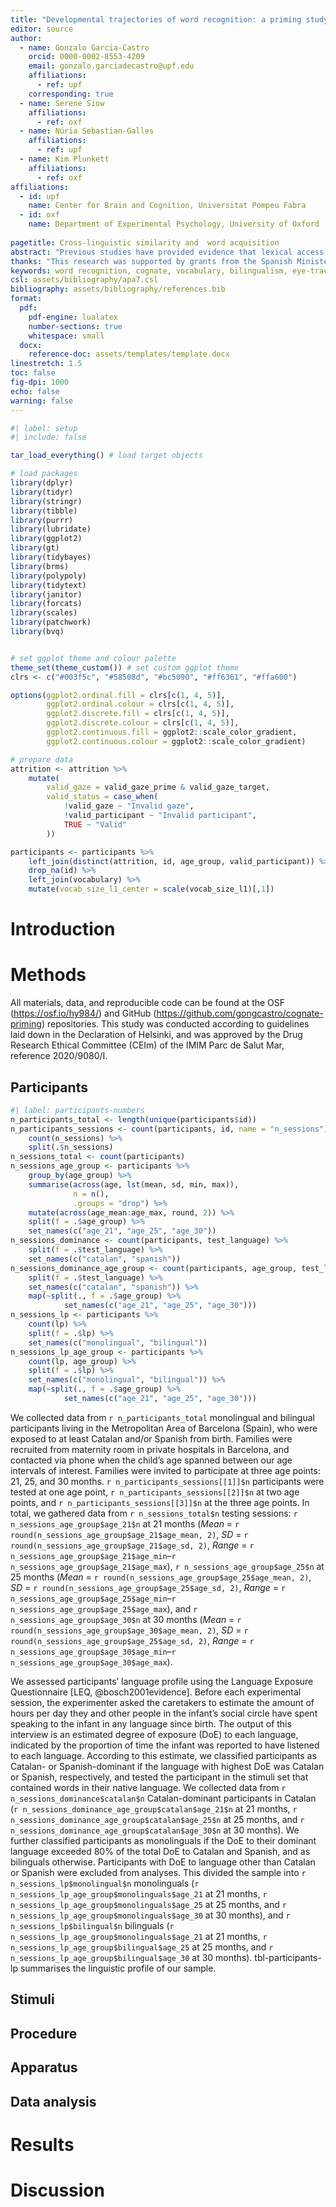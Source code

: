 ```yaml
---
title: "Developmental trajectories of word recognition: a priming study in bilinguals"
editor: source
author:
  - name: Gonzalo Garcia-Castro
    orcid: 0000-0002-8553-4209
    email: gonzalo.garciadecastro@upf.edu
    affiliations:
      - ref: upf
    corresponding: true
  - name: Serene Siow
    affiliations:
      - ref: oxf
  - name: Núria Sebastian-Galles
    affiliations:
      - ref: upf
  - name: Kim Plunkett
    affiliations:
      - ref: oxf
affiliations:
  - id: upf
    name: Center for Brain and Cognition, Universitat Pompeu Fabra
  - id: oxf
    name: Department of Experimental Psychology, University of Oxford
    
pagetitle: Cross-linguistic similarity and  word acquisition
abstract: "Previous studies have provided evidence that lexical access is language non-selective in bilinguals: recognising and producing words in one language activates lexical representations of words in the other language (e.g., Costa et al., 2000; Thierry & Wu, 2007). It has been suggested that this parallel activation is already present during toddlerhood (Jardak & Byers-Heinlein, 2019; Von Holzen & Mani, 2012), but it is unclear how it impacts the developing lexicon. In the present study, we tested Catalan-Spanish and English-Spanish bilinguals in a word recognition task, in which they were presented with words in their dominant language exclusively. In each trial, two pictures were presented side-by-side and one of them was named (target picture). Participants' visual preference for the named picture was taken as an indicator of word recognition. Each pair of pictures was preceded by the presentation of a silent image (prime picture). We designed three types of trials: (1) cognate trials in which prime and target labels shared phonological onset and the prime label was a cognate (e.g., flower-flor / fork), (2) non-cognate trials, in which prime and target labels shared phonological onset but the prime label was a non-cognate (e.g., frog-rana / fork), and (3) unrelated trials, in which prime and target labels did not share onset (unrelated trials; car-coche / fork). In line with previous studies, we expected participants to generate implicit labels for the prime pictures, which should interfere with target word recognition when both words share phonological onset (e.g., Mani & Plunkett, 2011). Additionally, under the hypothesis that bilingual participants would activate labels for the prime pictures in both languages, we predicted that interference would be stronger after cognate primes (labels from both languages share phonological overlap with target word recognition) than after non-cognate primes (only the label in the target language share phonological overlap with target word recognition). We tested bilinguals (n = 46) and same-aged monolingual controls, n = 123) at three age points (21, 25, and 30 months) to investigate how any cross-language priming effect emerged or changed across these ages."
thanks: "This research was supported by grants from the Spanish Ministerio de Ciencia, Innovación y Universidades (PGC2018-101831-B-I00 and PRE2019-088165), and the Catalan Government [ICREA (Catalan Institution for Research and Advanced Studies) Academia 2019 award]. Gonzalo Garcia-Castro was supported by a fellowship of the Spanish Ministerio de Ciencia, Innovación y Universidades (FPI 2019). The authors declare no conflicts of interest with regard to the funding source of this study. We thank Xavier Mayoral, Silvia Blanch, Cristina Cuadrado, and Irina Lepadatu for their technical support. We also thank Cristina Dominguez, Katia Pistrin, and Nicola Gillen for their efforts in recruiting infants. We would like to thank the clinics Quirón and Sagrada Familia that allowed us to recruit participants in their premises. We also thank all families and infants who participated in the experiments. Data collection was half-way when the COVID-19 pandemic started. We would like to pay special tribute to the families that collaborated with us under these difficult circumstances."
keywords: word recognition, cognate, vocabulary, bilingualism, eye-tracking, growth curve analysis, bayesian
csl: assets/bibliography/apa7.csl
bibliography: assets/bibliography/references.bib
format:
  pdf:
    pdf-engine: lualatex
    number-sections: true
    whitespace: small
  docx:
  	reference-doc: assets/templates/template.docx
linestretch: 1.5
toc: false
fig-dpi: 1000
echo: false
warning: false
---
```



```r
#| label: setup
#| include: false

tar_load_everything() # load target objects

# load packages
library(dplyr)
library(tidyr)
library(stringr)
library(tibble)
library(purrr)
library(lubridate)
library(ggplot2)
library(gt)
library(tidybayes)
library(brms)
library(polypoly)
library(tidytext)
library(janitor)
library(forcats)
library(scales)
library(patchwork)
library(bvq)


# set ggplot theme and colour palette
theme_set(theme_custom()) # set custom ggplot theme
clrs <- c("#003f5c", "#58508d", "#bc5090", "#ff6361", "#ffa600")

options(ggplot2.ordinal.fill = clrs[c(1, 4, 5)],
		ggplot2.ordinal.colour = clrs[c(1, 4, 5)],
		ggplot2.discrete.fill = clrs[c(1, 4, 5)],
		ggplot2.discrete.colour = clrs[c(1, 4, 5)],
		ggplot2.continuous.fill = ggplot2::scale_color_gradient,
		ggplot2.continuous.colour = ggplot2::scale_color_gradient)

# prepare data
attrition <- attrition %>% 
	mutate(
		valid_gaze = valid_gaze_prime & valid_gaze_target,
		valid_status = case_when(
			!valid_gaze ~ "Invalid gaze",
			!valid_participant ~ "Invalid participant",
			TRUE ~ "Valid"
		))

participants <- participants %>% 
	left_join(distinct(attrition, id, age_group, valid_participant)) %>% 
	drop_na(id) %>% 
	left_join(vocabulary) %>% 
	mutate(vocab_size_l1_center = scale(vocab_size_l1)[,1])

```


# Introduction

# Methods

All materials, data, and reproducible code can be found at the OSF ([https://osf.io/hy984/](https://osf.io/ckydb/)) and GitHub ([https://github.com/gongcastro/cognate-priming](https://github.com/gongcastro/cognate-priming)) repositories. This study was conducted according to guidelines laid down in the Declaration of Helsinki, and was approved by the Drug Research Ethical Committee (CEIm) of the IMIM Parc de Salut Mar, reference 2020/9080/I.


## Participants


```r
#| label: participants-numbers
n_participants_total <- length(unique(participants$id))
n_participants_sessions <- count(participants, id, name = "n_sessions") %>% 
	count(n_sessions) %>% 
	split(.$n_sessions)
n_sessions_total <- count(participants)
n_sessions_age_group <- participants %>% 
	group_by(age_group) %>% 
	summarise(across(age, lst(mean, sd, min, max)),
			  n = n(),
			  .groups = "drop") %>% 
	mutate(across(age_mean:age_max, round, 2)) %>% 
	split(f = .$age_group) %>% 
	set_names(c("age_21", "age_25", "age_30"))
n_sessions_dominance <- count(participants, test_language) %>% 
	split(f = .$test_language) %>% 
	set_names(c("catalan", "spanish"))
n_sessions_dominance_age_group <- count(participants, age_group, test_language) %>% 
	split(f = .$test_language) %>% 
	set_names(c("catalan", "spanish")) %>% 
	map(~split(., f = .$age_group) %>% 
			set_names(c("age_21", "age_25", "age_30")))
n_sessions_lp <- participants %>% 
	count(lp) %>% 
	split(f = .$lp) %>% 
	set_names(c("monolingual", "bilingual"))
n_sessions_lp_age_group <- participants %>% 
	count(lp, age_group) %>% 
	split(f = .$lp) %>% 
	set_names(c("monolingual", "bilingual")) %>% 
	map(~split(., f = .$age_group) %>% 
			set_names(c("age_21", "age_25", "age_30")))
```

We collected data from `r n_participants_total` monolingual and bilingual participants living in the Metropolitan Area of Barcelona (Spain), who were exposed to at least Catalan and/or Spanish from birth. Families were recruited from maternity room in private hospitals in Barcelona, and contacted via phone when the child's age spanned between our age intervals of interest. Families were invited to participate at three age points: 21, 25, and 30 months. `r n_participants_sessions[[1]]$n` participants were tested at one age point,  `r n_participants_sessions[[2]]$n` at two age points, and `r n_participants_sessions[[3]]$n` at the three age points. In total, we gathered data from `r n_sessions_total$n` testing sessions: `r n_sessions_age_group$age_21$n` at 21 months (*Mean* = `r round(n_sessions_age_group$age_21$age_mean, 2)`, *SD* = `r round(n_sessions_age_group$age_21$age_sd, 2)`, *Range* = `r n_sessions_age_group$age_21$age_min`--`r n_sessions_age_group$age_21$age_max`), `r n_sessions_age_group$age_25$n` at 25 months (*Mean* = `r round(n_sessions_age_group$age_25$age_mean, 2)`, *SD* = `r round(n_sessions_age_group$age_25$age_sd, 2)`, *Range* = `r n_sessions_age_group$age_25$age_min`--`r n_sessions_age_group$age_25$age_max`), and `r n_sessions_age_group$age_30$n` at 30 months (*Mean* = `r round(n_sessions_age_group$age_30$age_mean, 2)`, *SD* = `r round(n_sessions_age_group$age_25$age_sd, 2)`, *Range* = `r n_sessions_age_group$age_30$age_min`--`r n_sessions_age_group$age_30$age_max`). 

We assessed participants' language profile using the Language Exposure Questionnaire [LEQ, @bosch2001evidence]. Before each experimental session, the experimenter asked the caretakers to estimate the amount of hours per day they and other people in the infant's social circle have spent speaking to the infant in any language since birth. The output of this interview is an estimated degree of exposure (DoE) to each language, indicated by the proportion of time the infant was reported to have listened to each language. According to this estimate, we classified participants as Catalan- or Spanish-dominant if the language with highest DoE was Catalan or Spanish, respectively, and tested the participant in the stimuli set that contained words in their native language. We collected data from `r n_sessions_dominance$catalan$n` Catalan-dominant participants in Catalan (`r n_sessions_dominance_age_group$catalan$age_21$n` at 21 months, `r n_sessions_dominance_age_group$catalan$age_25$n` at 25 months, and `r n_sessions_dominance_age_group$catalan$age_30$n` at 30 months). We further classified participants as monolinguals if the DoE to their dominant language exceeded 80% of the total DoE to Catalan and Spanish, and as bilinguals otherwise. Participants with DoE to language other than Catalan or Spanish were excluded from analyses. This divided the sample into `r n_sessions_lp$monolingual$n` monolinguals (`r n_sessions_lp_age_group$monolinguals$age_21` at 21 months, `r n_sessions_lp_age_group$monolinguals$age_25` at 25 months, and `r n_sessions_lp_age_group$monolinguals$age_30` at 30 months), and `r n_sessions_lp$bilingual$n` bilinguals (`r n_sessions_lp_age_group$monolinguals$age_21` at 21 months, `r n_sessions_lp_age_group$bilingual$age_25` at 25 months, and `r n_sessions_lp_age_group$bilingual$age_30` at 30 months). tbl-participants-lp summarises the linguistic profile of our sample.



## Stimuli

## Procedure

## Apparatus

## Data analysis

# Results

# Discussion

